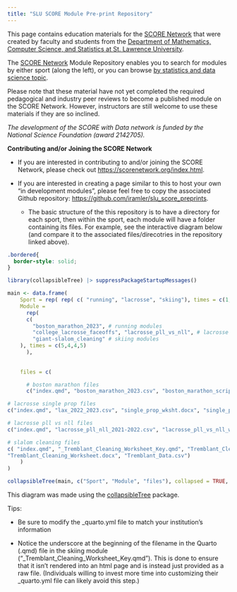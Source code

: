```yaml
---
title: "SLU SCORE Module Pre-print Repository"
---
```


This page contains education materials for the [SCORE Network](https://scorenetwork.org/index.html) that were created by faculty and students from the [Department of Mathematics, Computer Science, and Statistics at St. Lawrence University](https://www.stlawu.edu/offices/math-computer-science-and-statistics){target="_blank"}.

The [SCORE Network](https://scorenetwork.org/index.html){target="_blank"} Module Repository enables you to search for modules by either sport (along the left), or you can browse [by statistics and data science topic](by-statsds-topic.qmd).

Please note that these material have not yet completed the required pedagogical and industry peer reviews to become a published module on the SCORE Network. However, instructors are still welcome to use these materials if they are so inclined.

_The development of the SCORE with Data network is funded by the National Science Foundation (award 2142705)._


**Contributing and/or Joining the SCORE Network**

- If you are interested in contributing to and/or joining the SCORE Network, please check out [https://scorenetwork.org/index.html](https://scorenetwork.org/index.html){target="_blank"}.

- If you are interested in creating a page similar to this to host your own "in development modules", please feel free to copy the associated Github repository: [https://github.com/iramler/slu_score_preprints](https://github.com/iramler/slu_score_preprints){target="_blank"}.

    + The basic structure of the this repository is to have a directory for each sport, then within the sport, each module will have a folder containing its files. For example, see the interactive diagram below (and compare it to the associated files/direcotries in the repository linked above).

```css
.bordered{
  border-style: solid;
}
```

<div class="bordered">
```r
library(collapsibleTree) |> suppressPackageStartupMessages()

main <- data.frame(
    Sport = rep( rep( c( "running", "lacrosse", "skiing"), times = c(1,2,1) ), times = c(5, 4, 4, 5) ),
    Module = 
      rep(
      c(
        "boston_marathon_2023", # running modules
        "college_lacrosse_faceoffs", "lacrosse_pll_vs_nll", # lacrosse modules
        "giant-slalom_cleaning" # skiing modules
    ), times = c(5,4,4,5)      
      ),
    
    
    files = c(

      # boston marathon files
      c("index.qmd", "boston_marathon_2023.csv", "boston_marathon_script.docx", "boston_marathon_worksheet-key.docx", "boston_marathon_worksheet.docx"),

# lacrosse single prop files
c("index.qmd", "lax_2022_2023.csv", "single_prop_wksht.docx", "single_prop_wksht_key.docx"),

# lacrosse pll vs nll files
c("index.qmd", "lacrosse_pll_nll_2021-2022.csv", "lacrosse_pll_vs_nll_worksheet.docx", "lacrosse_pll_vs_nll_worksheet_key.docx"),

# slalom cleaning files
c( "index.qmd", "_Tremblant_Cleaning_Worksheet_Key.qmd", "Tremblant_Cleaning_Module_Script.docx", 
"Tremblant_Cleaning_Worksheet.docx", "Tremblant_Data.csv")
    )
)

collapsibleTree(main, c("Sport", "Module", "files"), collapsed = TRUE, fillByLevel = FALSE)
```

This diagram was made using the [collapsibleTree](https://CRAN.R-project.org/package=collapsibleTree){target="_blank"} package.
</div>
    
Tips:

* Be sure to modify the _quarto.yml file to match your institution's information

* Notice the underscore at the beginning of the filename in the Quarto (.qmd) file in the skiing module ("_Tremblant_Cleaning_Worksheet_Key.qmd"). This is done to ensure that it isn't rendered into an html page and is instead just provided as a raw file. (Individuals willing to invest more time into customizing their _quarto.yml file can likely avoid this step.)

